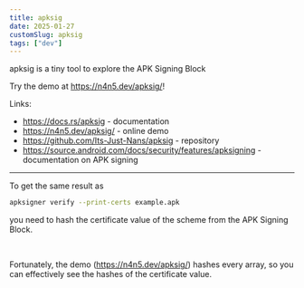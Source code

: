 ```yaml
---
title: apksig
date: 2025-01-27
customSlug: apksig
tags: ["dev"]
---
```


apksig is a tiny tool to explore the APK Signing Block

Try the demo at https://n4n5.dev/apksig/!

Links:

- https://docs.rs/apksig - documentation
- https://n4n5.dev/apksig/ - online demo
- https://github.com/Its-Just-Nans/apksig - repository
- https://source.android.com/docs/security/features/apksigning - documentation on APK signing

---


<Thought>

To get the same result as

```bash
apksigner verify --print-certs example.apk
```

you need to hash the certificate value of the scheme from the APK Signing Block.

<br />

Fortunately, the demo (https://n4n5.dev/apksig/) hashes every array, so you can effectively see the hashes of the certificate value.

</Thought>